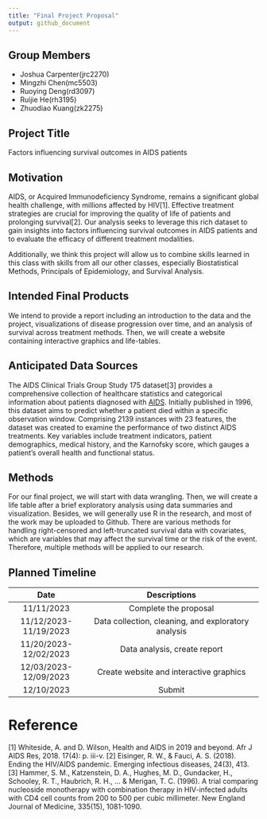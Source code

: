 ```yaml
---
title: "Final Project Proposal"
output: github_document
---
```


## Group Members  
* Joshua Carpenter(jrc2270)
* Mingzhi Chen(mc5503)
* Ruoying Deng(rd3097)
* Ruijie He(rh3195)
* Zhuodiao Kuang(zk2275)


## Project Title 

Factors influencing survival outcomes in AIDS patients 

## Motivation
AIDS, or Acquired Immunodeficiency Syndrome, remains a significant global health challenge, with millions affected by HIV[1]. Effective treatment strategies are crucial for improving the quality of life of patients and prolonging survival[2]. Our analysis seeks to leverage this rich dataset to gain insights into factors influencing survival outcomes in AIDS patients and to evaluate the efficacy of different treatment modalities.

Additionally, we think this project will allow us to combine skills learned in this class with skills from all our other classes, especially Biostatistical Methods, Principals of Epidemiology, and Survival Analysis.

## Intended Final Products
We intend to provide a report including an introduction to the data and the project, visualizations of disease progression over time, and an analysis of survival across treatment methods. Then, we will create a website containing interactive graphics and life-tables.

## Anticipated Data Sources
The AIDS Clinical Trials Group Study 175 dataset[3] provides a comprehensive collection of healthcare statistics and categorical information about patients diagnosed with [AIDS](https://archive.ics.uci.edu/dataset/890/aids+clinical+trials+group+study+175). Initially published in 1996, this dataset aims to predict whether a patient died within a specific observation window. Comprising 2139 instances with 23 features, the dataset was created to examine the performance of two distinct AIDS treatments. Key variables include treatment indicators, patient demographics, medical history, and the Karnofsky score, which gauges a patient's overall health and functional status.  

## Methods
For our final project, we will start with data wrangling. Then, we will create a life table after a brief exploratory analysis using data summaries and visualization. Besides, we will generally use R in the research, and most of the work may be uploaded to Github. There are various methods for handling right-censored and left-truncated survival data with covariates, which are variables that may affect the survival time or the risk of the event. Therefore, multiple methods will be applied to our research.

## Planned Timeline
|          Date          |                Descriptions                           |
|:----------------------:|:-----------------------------------------------------:|
| 11/11/2023             | Complete the proposal                                 |
| 11/12/2023- 11/19/2023 | Data collection, cleaning, and exploratory analysis   |
| 11/20/2023- 12/02/2023 | Data analysis, create report                          |
| 12/03/2023- 12/09/2023 | Create website and interactive graphics               |
| 12/10/2023             | Submit                                                |

# Reference

[1] Whiteside, A. and D. Wilson, Health and AIDS in 2019 and beyond. Afr J AIDS Res, 2018. 17(4): p. iii-v.
[2] Eisinger, R. W., & Fauci, A. S. (2018). Ending the HIV/AIDS pandemic. Emerging infectious diseases, 24(3), 413.
[3] Hammer, S. M., Katzenstein, D. A., Hughes, M. D., Gundacker, H., Schooley, R. T., Haubrich, R. H., ... & Merigan, T. C. (1996). A trial comparing nucleoside monotherapy with combination therapy in HIV-infected adults with CD4 cell counts from 200 to 500 per cubic millimeter. New England Journal of Medicine, 335(15), 1081-1090.
